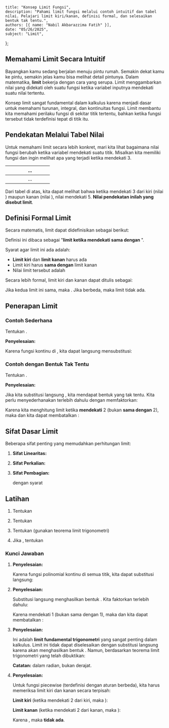     title: "Konsep Limit Fungsi",
    description: "Pahami limit fungsi melalui contoh intuitif dan tabel nilai. Pelajari limit kiri/kanan, definisi formal, dan selesaikan bentuk tak tentu.",
    authors: [{ name: "Nabil Akbarazzima Fatih" }],
    date: "05/26/2025",
    subject: "Limit",
};

## Memahami Limit Secara Intuitif

Bayangkan kamu sedang berjalan menuju pintu rumah. Semakin dekat kamu ke pintu, semakin jelas kamu bisa melihat detail pintunya. Dalam matematika, **limit** bekerja dengan cara yang serupa. Limit menggambarkan nilai yang didekati oleh suatu fungsi ketika variabel inputnya mendekati suatu nilai tertentu.

Konsep limit sangat fundamental dalam kalkulus karena menjadi dasar untuk memahami turunan, integral, dan kontinuitas fungsi. Limit membantu kita memahami perilaku fungsi di sekitar titik tertentu, bahkan ketika fungsi tersebut tidak terdefinisi tepat di titik itu.

## Pendekatan Melalui Tabel Nilai

Untuk memahami limit secara lebih konkret, mari kita lihat bagaimana nilai fungsi berubah ketika variabel mendekati suatu titik. Misalkan kita memiliki fungsi <InlineMath math="f(x) = x + 2" /> dan ingin melihat apa yang terjadi ketika <InlineMath math="x" /> mendekati 3.

| <InlineMath math="x" /> | <InlineMath math="2.9" /> | <InlineMath math="2.99" /> | <InlineMath math="2.999" /> | ... | <InlineMath math="3.001" /> | <InlineMath math="3.01" /> | <InlineMath math="3.1" /> |
|-------------|-----|------|-------|-----|-------|------|-----|
| <InlineMath math="f(x)" /> | <InlineMath math="4.9" /> | <InlineMath math="4.99" /> | <InlineMath math="4.999" /> | ... | <InlineMath math="5.001" /> | <InlineMath math="5.01" /> | <InlineMath math="5.1" /> |

Dari tabel di atas, kita dapat melihat bahwa ketika <InlineMath math="x" /> mendekati 3 dari kiri (nilai <InlineMath math="x < 3" />) maupun kanan (nilai <InlineMath math="x > 3" />), nilai <InlineMath math="f(x)" /> mendekati 5. **Nilai pendekatan inilah yang disebut limit**.

## Definisi Formal Limit

Secara matematis, limit dapat didefinisikan sebagai berikut:

<BlockMath math="\lim_{x \to c} f(x) = L" />

Definisi ini dibaca sebagai "**limit <InlineMath math="f(x)" /> ketika <InlineMath math="x" /> mendekati <InlineMath math="c" /> sama dengan <InlineMath math="L" />**".

Syarat agar limit ini ada adalah:
- **Limit kiri** dan **limit kanan** harus ada
- Limit kiri harus **sama dengan** limit kanan
- Nilai limit tersebut adalah <InlineMath math="L" />

Secara lebih formal, limit kiri dan kanan dapat ditulis sebagai:

<div className="flex flex-col gap-4">
<BlockMath math="\lim_{x \to c^-} f(x) = L \quad \text{(limit kiri: } x \text{ mendekati } c \text{ dari kiri)}" />
<BlockMath math="\lim_{x \to c^+} f(x) = L \quad \text{(limit kanan: } x \text{ mendekati } c \text{ dari kanan)}" />
</div>

Jika kedua limit ini sama, maka <InlineMath math="\lim_{x \to c} f(x) = L" />. Jika berbeda, maka limit tidak ada.

## Penerapan Limit

### Contoh Sederhana

Tentukan <InlineMath math="\lim_{x \to 4} (2x - 1)" />.

**Penyelesaian:**

Karena fungsi <InlineMath math="f(x) = 2x - 1" /> kontinu di <InlineMath math="x = 4" />, kita dapat langsung mensubstitusi:

<BlockMath math="\lim_{x \to 4} (2x - 1) = 2(4) - 1 = 8 - 1 = 7" />

### Contoh dengan Bentuk Tak Tentu

Tentukan <InlineMath math="\lim_{x \to 2} \frac{x^2 - 4}{x - 2}" />.

**Penyelesaian:**

Jika kita substitusi langsung <InlineMath math="x = 2" />, kita mendapat bentuk <InlineMath math="\frac{0}{0}" /> yang tak tentu. Kita perlu menyederhanakan terlebih dahulu dengan memfaktorkan:

<div className="flex flex-col gap-4">
<BlockMath math="x^2 - 4 = (x + 2)(x - 2)" />
<BlockMath math="\lim_{x \to 2} \frac{x^2 - 4}{x - 2} = \lim_{x \to 2} \frac{(x + 2)(x - 2)}{x - 2}" />
</div>

Karena kita menghitung limit ketika <InlineMath math="x" /> **mendekati** 2 (bukan **sama dengan** 2), maka <InlineMath math="x \neq 2" /> dan kita dapat membatalkan <InlineMath math="(x - 2)" />:

<BlockMath math="= \lim_{x \to 2} (x + 2) = 2 + 2 = 4" />

## Sifat Dasar Limit

Beberapa sifat penting yang memudahkan perhitungan limit:

1. **Sifat Linearitas:**

    <InlineMath math="\lim_{x \to c} [af(x) + bg(x)] = a\lim_{x \to c} f(x) + b\lim_{x \to c} g(x)" />

2. **Sifat Perkalian:**

    <InlineMath math="\lim_{x \to c} [f(x) \cdot g(x)] = \lim_{x \to c} f(x) \cdot \lim_{x \to c} g(x)" />

3. **Sifat Pembagian:**

    <InlineMath math="\lim_{x \to c} \frac{f(x)}{g(x)} = \frac{\lim_{x \to c} f(x)}{\lim_{x \to c} g(x)}" /> dengan syarat <InlineMath math="\lim_{x \to c} g(x) \neq 0" />

## Latihan

1. Tentukan <InlineMath math="\lim_{x \to 3} (x^2 + 2x - 1)" />

2. Tentukan <InlineMath math="\lim_{x \to 1} \frac{x^2 - 1}{x - 1}" />

3. Tentukan <InlineMath math="\lim_{x \to 0} \frac{\sin x}{x}" /> (gunakan teorema limit trigonometri)

4. Jika <InlineMath math="f(x) = \begin{cases} x + 1, & x < 2 \\ 3x - 2, & x \geq 2 \end{cases}" />, tentukan <InlineMath math="\lim_{x \to 2} f(x)" />

### Kunci Jawaban

1. **Penyelesaian:**

   Karena fungsi polinomial kontinu di semua titik, kita dapat substitusi langsung:

   <BlockMath math="\lim_{x \to 3} (x^2 + 2x - 1) = 3^2 + 2(3) - 1 = 9 + 6 - 1 = 14" />

2. **Penyelesaian:**

   Substitusi langsung menghasilkan bentuk <InlineMath math="\frac{0}{0}" />. Kita faktorkan terlebih dahulu:

   <div className="flex flex-col gap-4">
   <BlockMath math="x^2 - 1 = (x + 1)(x - 1)" />
   <BlockMath math="\lim_{x \to 1} \frac{x^2 - 1}{x - 1} = \lim_{x \to 1} \frac{(x + 1)(x - 1)}{x - 1}" />
   </div>

   Karena <InlineMath math="x" /> mendekati 1 (bukan sama dengan 1), maka <InlineMath math="x \neq 1" /> dan kita dapat membatalkan <InlineMath math="(x - 1)" />:

   <BlockMath math="= \lim_{x \to 1} (x + 1) = 1 + 1 = 2" />

3. **Penyelesaian:**

   Ini adalah **limit fundamental trigonometri** yang sangat penting dalam kalkulus. Limit ini tidak dapat diselesaikan dengan substitusi langsung karena akan menghasilkan bentuk <InlineMath math="\frac{0}{0}" />. Namun, berdasarkan teorema limit trigonometri yang telah dibuktikan:

   <BlockMath math="\lim_{x \to 0} \frac{\sin x}{x} = 1" />

   **Catatan:** <InlineMath math="x" /> dalam radian, bukan derajat.

4. **Penyelesaian:**

   Untuk fungsi piecewise (terdefinisi dengan aturan berbeda), kita harus memeriksa limit kiri dan kanan secara terpisah:

   **Limit kiri** (ketika <InlineMath math="x" /> mendekati 2 dari kiri, maka <InlineMath math="x < 2" />):

   <BlockMath math="\lim_{x \to 2^-} f(x) = \lim_{x \to 2^-} (x + 1) = 2 + 1 = 3" />

   **Limit kanan** (ketika <InlineMath math="x" /> mendekati 2 dari kanan, maka <InlineMath math="x \geq 2" />):
   
   <BlockMath math="\lim_{x \to 2^+} f(x) = \lim_{x \to 2^+} (3x - 2) = 3(2) - 2 = 6 - 2 = 4" />
   
   Karena <InlineMath math="\lim_{x \to 2^-} f(x) = 3 \neq 4 = \lim_{x \to 2^+} f(x)" />, maka <InlineMath math="\lim_{x \to 2} f(x)" /> **tidak ada**.